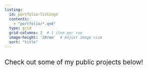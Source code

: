 ```yaml
---
listing: 
  id: portfolio-listings
  contents: 
    - "portfolio/*.qmd"
  type: grid
  grid-columns: 2  # 1 item per row
  image-height: '20rem'  # Adjust image size
  sort: "title"
---
```


## [Check out some of my public projects below!]{style="font-weight:400;"}
